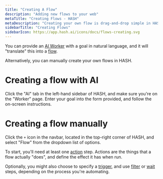 ```yaml
---
title: "Creating A Flow"
description: "Adding new flows to your web"
metaTitle: "Creating Flows - HASH"
metaDescription: "Creating your own flow is drag-and-drop simple in HASH, which lets you define and automate processes with just a few clicks."
sidebarTitle: "Creating Flows"
sidebarIcon: https://app.hash.ai/icons/docs/flows-creating.svg
---
```


You can provide an [AI Worker](/guide/ai/workers) with a goal in natural language, and it will "translate" this into a [flow](/guide/glows).

Alternatively, you can manually create your own flows in HASH.

# Creating a flow with AI

Click the "AI" tab in the left-hand sidebar of HASH, and make sure you're on the "Worker" page. Enter your goal into the form provided, and follow the on-screen instructions.

# Creating a flow manually

Click the `+` icon in the navbar, located in the top-right corner of HASH, and select "Flow" from the dropdown list of options.

To start, you'll need at least one [action](/guide/flows/actions) step. Actions are the things that a flow actually "does", and define the effect it has when run.

Optionally, you might also choose to specify a [trigger](/guide/flows/triggers), and use [filter](/guide/flows/filters) or [wait](/guide/flows/waits) steps, depending on the process you're automating.